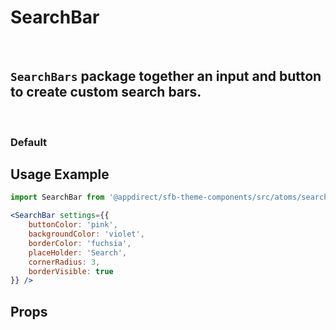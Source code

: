 
<Meta title="DEPRECATED/Atoms/SearchBar (Deprecated)" component={SearchBar} />

# SearchBar
<br />

## `SearchBars` package together an input and button to create custom search bars.
<br />

### Default
<Canvas>
    <Story name="Default">
        <SearchBar settings={getKnobs(SearchBar.schema().form)} />
    </Story>
</Canvas>

## Usage Example
```jsx
import SearchBar from '@appdirect/sfb-theme-components/src/atoms/search-bar/SearchBar';

<SearchBar settings={{
    buttonColor: 'pink',
    backgroundColor: 'violet',
    borderColor: 'fuchsia',
    placeHolder: 'Search',
    cornerRadius: 3,
    borderVisible: true
}} />
```
## Props

<ArgsTable of={SearchBar} />
